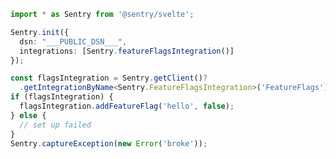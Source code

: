 ```typescript
import * as Sentry from '@sentry/svelte';

Sentry.init({
  dsn: "___PUBLIC_DSN___",
  integrations: [Sentry.featureFlagsIntegration()]
});

const flagsIntegration = Sentry.getClient()?
  .getIntegrationByName<Sentry.FeatureFlagsIntegration>('FeatureFlags');
if (flagsIntegration) {
  flagsIntegration.addFeatureFlag('hello', false);
} else {
  // set up failed
}
Sentry.captureException(new Error('broke'));
```
